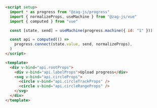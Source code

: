 ```html
<script setup>
  import * as progress from "@zag-js/progress"
  import { normalizeProps, useMachine } from "@zag-js/vue"
  import { computed } from "vue"

  const [state, send] = useMachine(progress.machine({ id: "1" }))

  const api = computed(() =>
    progress.connect(state.value, send, normalizeProps),
  )
</script>

<template>
  <div v-bind="api.rootProps">
    <div v-bind="api.labelProps">Upload progress</div>
    <svg v-bind="api.circleProps">
      <circle v-bind="api.circleTrackProps" />
      <circle v-bind="api.circleRangeProps" />
    </svg>
  </div>
</template>
```
